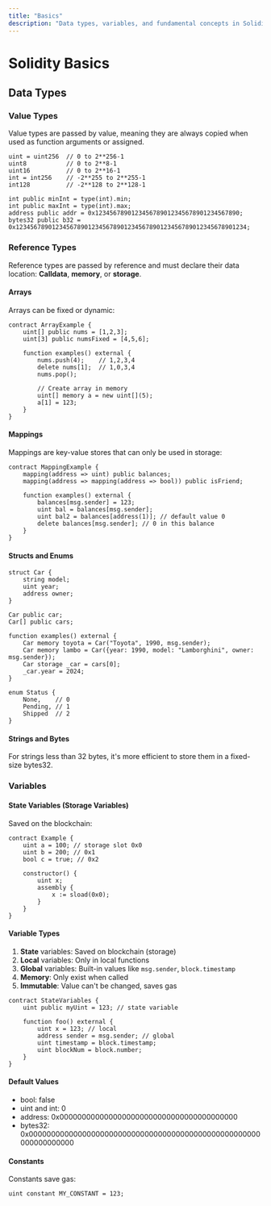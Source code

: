 ```yaml
---
title: "Basics"
description: "Data types, variables, and fundamental concepts in Solidity"
---
```


# Solidity Basics

## Data Types

### Value Types

Value types are passed by value, meaning they are always copied when used as function arguments or assigned.

```solidity
uint = uint256  // 0 to 2**256-1
uint8           // 0 to 2**8-1
uint16          // 0 to 2**16-1
int = int256    // -2**255 to 2**255-1
int128          // -2**128 to 2**128-1

int public minInt = type(int).min;
int public maxInt = type(int).max;
address public addr = 0x1234567890123456789012345678901234567890;
bytes32 public b32 = 0x1234567890123456789012345678901234567890123456789012345678901234;
```

### Reference Types

Reference types are passed by reference and must declare their data location: **Calldata**, **memory**, or **storage**.

#### Arrays

Arrays can be fixed or dynamic:

```solidity
contract ArrayExample {
    uint[] public nums = [1,2,3];
    uint[3] public numsFixed = [4,5,6];
    
    function examples() external {
        nums.push(4);    // 1,2,3,4
        delete nums[1];  // 1,0,3,4
        nums.pop();
        
        // Create array in memory
        uint[] memory a = new uint[](5);
        a[1] = 123;
    }
}
```

#### Mappings

Mappings are key-value stores that can only be used in storage:

```solidity
contract MappingExample {
    mapping(address => uint) public balances;
    mapping(address => mapping(address => bool)) public isFriend;
    
    function examples() external {
        balances[msg.sender] = 123;
        uint bal = balances[msg.sender];
        uint bal2 = balances[address(1)]; // default value 0
        delete balances[msg.sender]; // 0 in this balance
    }
}
```

#### Structs and Enums

```solidity
struct Car {
    string model;
    uint year;
    address owner;
}

Car public car;
Car[] public cars;

function examples() external {
    Car memory toyota = Car("Toyota", 1990, msg.sender);
    Car memory lambo = Car({year: 1990, model: "Lamborghini", owner: msg.sender});
    Car storage _car = cars[0];
    _car.year = 2024;
}

enum Status {
    None,    // 0
    Pending, // 1
    Shipped  // 2
}
```

#### Strings and Bytes

For strings less than 32 bytes, it's more efficient to store them in a fixed-size bytes32.

### Variables

#### State Variables (Storage Variables)

Saved on the blockchain:

```solidity
contract Example {
    uint a = 100; // storage slot 0x0
    uint b = 200; // 0x1
    bool c = true; // 0x2
    
    constructor() {
        uint x;
        assembly {
            x := sload(0x0);
        }
    }
}
```

#### Variable Types

1. **State** variables: Saved on blockchain (storage)
2. **Local** variables: Only in local functions
3. **Global** variables: Built-in values like `msg.sender`, `block.timestamp`
4. **Memory**: Only exist when called
5. **Immutable**: Value can't be changed, saves gas

```solidity
contract StateVariables {
    uint public myUint = 123; // state variable
    
    function foo() external {
        uint x = 123; // local
        address sender = msg.sender; // global
        uint timestamp = block.timestamp;
        uint blockNum = block.number;
    }
}
```

#### Default Values

- bool: false
- uint and int: 0
- address: 0x0000000000000000000000000000000000000000
- bytes32: 0x0000000000000000000000000000000000000000000000000000000000000000

#### Constants

Constants save gas:

```solidity
uint constant MY_CONSTANT = 123;
```